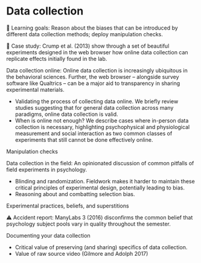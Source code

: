 # Data collection {#collection}

::: {.learning-goals}
🍎 Learning goals: Reason about the biases that can be introduced by different data collection methods; deploy manipulation checks. 
:::

::: {.case-study}
🔬 Case study: Crump et al. (2013) show through a set of beautiful experiments designed in the web browser how online data collection can replicate effects initially found in the lab. 
:::

Data collection online: Online data collection is increasingly ubiquitous in the behavioral sciences. Further, the web browser – alongside survey software like Qualtrics – can be a major aid to transparency in sharing experimental materials.

- Validating the process of collecting data online. We briefly review studies suggesting that for general data collection across many paradigms, online data collection is valid. 
- When is online not enough? We describe cases where in-person data collection is necessary, highlighting psychophysical and physiological measurement and social interaction as two common classes of experiments that still cannot be done effectively online. 


Manipulation checks

Data collection in the field: An opinionated discussion of common pitfalls of field experiments in psychology.

- Blinding and randomization. Fieldwork makes it harder to maintain these critical principles of experimental design, potentially leading to bias. 
- Reasoning about and combatting selection bias.

Experimental practices, beliefs, and superstitions

::: {.accident-report}
⚠️ Accident report: ManyLabs 3 (2016) disconfirms the common belief that psychology subject pools vary in quality throughout the semester. 
:::

Documenting your data collection

- Critical value of preserving (and sharing) specifics of data collection.
- Value of raw source video (Gilmore and Adolph 2017)
